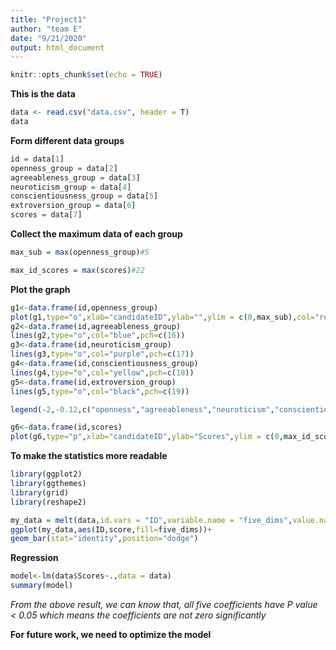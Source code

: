 ```yaml
---
title: "Project1"
author: "team E"
date: "9/21/2020"
output: html_document
---
```


```r
knitr::opts_chunk$set(echo = TRUE)
```

**This is the data**
```r
data <- read.csv("data.csv", header = T)
data

```
**Form different data groups**
```r
id = data[1]
openness_group = data[2]
agreeableness_group = data[3]
neuroticism_group = data[4]
conscientiousness_group = data[5]
extroversion_group = data[6]
scores = data[7]

```
**Collect the maximum data of each group**
```r
max_sub = max(openness_group)#5

max_id_scores = max(scores)#22

```
**Plot the graph**
```r
g1<-data.frame(id,openness_group)
plot(g1,type="o",xlab="candidateID",ylab="",ylim = c(0,max_sub),col="red",main="Different candidates with their different scores",pch=c(15))
g2<-data.frame(id,agreeableness_group)
lines(g2,type="o",col="blue",pch=c(16))
g3<-data.frame(id,neuroticism_group)
lines(g3,type="o",col="purple",pch=c(17))
g4<-data.frame(id,conscientiousness_group)
lines(g4,type="o",col="yellow",pch=c(18))
g5<-data.frame(id,extroversion_group)
lines(g5,type="o",col="black",pch=c(19))

legend(-2,-0.12,c("openness","agreeableness","neuroticism","conscientiousness","extroversion"),col=c("red","blue","purple","yellow","black"),pch=15:19,xpd=T)
```
```r
g6<-data.frame(id,scores)
plot(g6,type="p",xlab="candidateID",ylab="Scores",ylim = c(0,max_id_scores),col="green",main="Different candidates with their total score",pch=c(15))
```



**To make the statistics more readable**

```r
library(ggplot2)
library(ggthemes)
library(grid)
library(reshape2)

my_data = melt(data,id.vars = "ID",variable.name = "five_dims",value.name = "score")
ggplot(my_data,aes(ID,score,fill=five_dims))+
geom_bar(stat="identity",position="dodge")
```

**Regression**
```r
model<-lm(data$Scores~.,data = data)
summary(model)

```

*From the above result, we can know that, all five coefficients have P value < 0.05 which means the coefficients are not zero significantly*

**For future work, we need to optimize the model**
